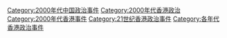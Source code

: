 [[Category:2000年代中国政治事件|Category:2000年代中国政治事件]]
[[Category:2000年代香港政治|Category:2000年代香港政治]]
[[Category:2000年代香港事件|Category:2000年代香港事件]]
[[Category:21世纪香港政治事件|Category:21世纪香港政治事件]]
[[Category:各年代香港政治事件|Category:各年代香港政治事件]]